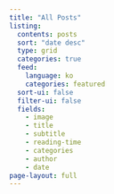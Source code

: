 ```yaml
---
title: "All Posts"
listing:
  contents: posts
  sort: "date desc"
  type: grid
  categories: true
  feed:
    language: ko
    categories: featured
  sort-ui: false
  filter-ui: false
  fields:
    - image
    - title
    - subtitle
    - reading-time
    - categories
    - author
    - date
page-layout: full
---
```

  

